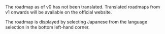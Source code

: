 
<Callout type="warning">
  The roadmap as of v0 has not been translated. Translated roadmaps from v1
  onwards will be available on the official website.

  The roadmap is displayed by selecting Japanese from the language selection in the bottom left-hand corner.
</Callout>
